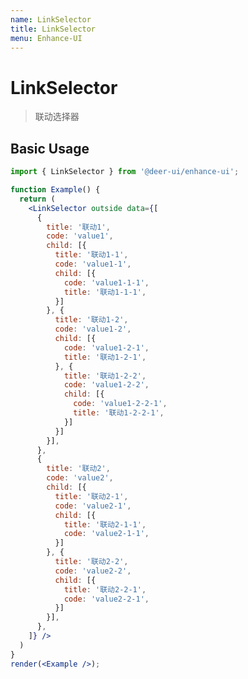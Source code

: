 ```yaml
---
name: LinkSelector
title: LinkSelector
menu: Enhance-UI
---
```


# LinkSelector

> 联动选择器

## Basic Usage

```jsx live noInline
import { LinkSelector } from '@deer-ui/enhance-ui';

function Example() {
  return (
    <LinkSelector outside data={[
      {
        title: '联动1',
        code: 'value1',
        child: [{
          title: '联动1-1',
          code: 'value1-1',
          child: [{
            code: 'value1-1-1',
            title: '联动1-1-1',
          }]
        }, {
          title: '联动1-2',
          code: 'value1-2',
          child: [{
            code: 'value1-2-1',
            title: '联动1-2-1',
          }, {
            title: '联动1-2-2',
            code: 'value1-2-2',
            child: [{
              code: 'value1-2-2-1',
              title: '联动1-2-2-1',
            }]
          }]
        }],
      },
      {
        title: '联动2',
        code: 'value2',
        child: [{
          title: '联动2-1',
          code: 'value2-1',
          child: [{
            title: '联动2-1-1',
            code: 'value2-1-1',
          }]
        }, {
          title: '联动2-2',
          code: 'value2-2',
          child: [{
            title: '联动2-2-1',
            code: 'value2-2-1',
          }]
        }],
      },
    ]} />
  )
}
render(<Example />);
```

